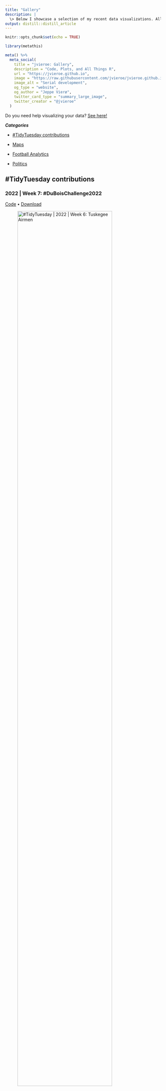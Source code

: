 ```yaml
---
title: "Gallery"
description: |
  \> Below I showcase a selection of my recent data visualizations. All of these are coded in the programming language <i class="fab fa-r-project"></i> using the `ggplot2` package.
output: distill::distill_article
---
```

  
```r
knitr::opts_chunk$set(echo = TRUE)
```

```r
library(metathis)

meta() %>%
  meta_social(
    title = "jvieroe: Gallery",
    description = "Code, Plots, and All Things R",
    url = "https://jvieroe.github.io",
    image = "https://raw.githubusercontent.com/jvieroe/jvieroe.github.io/main/images/sl_plot.png",
    image_alt = "Serial development",
    og_type = "website",
    og_author = "Jeppe Vierø",
    twitter_card_type = "summary_large_image",
    twitter_creator = "@jvieroe"
  )
```

<!-- * [xxx](#tidytuesday) -->
<!-- # TidyTuesday -->


Do you need help visualizing your data? [See here!](consulting.html)


***Categories***

* [#TidyTuesday contributions]

* [Maps]

* [Football Analytics]

* [Politics]


## #TidyTuesday contributions

### 2022 | Week 7: #DuBoisChallenge2022

<a href="https://github.com/jvieroe/TidyTuesday/blob/main/2022/week_07/code_dubois.R"> Code</a> • <a href="https://github.com/jvieroe/TidyTuesday/blob/main/2022/week_07/dubois.png"> Download </a>

![#TidyTuesday | 2022 | Week 6: Tuskegee Airmen](https://github.com/jvieroe/TidyTuesday/blob/main/2022/week_07/dubois.png?raw=true){width=85%}




### 2022 | Week 6: Tuskegee Airmen

<a href="https://github.com/jvieroe/TidyTuesday/blob/main/2022/week_06/code_airmen.R"> Code</a> • <a href="https://github.com/jvieroe/TidyTuesday/blob/main/2022/week_06/tuskegee_airmen.png"> Download </a>

![#TidyTuesday | 2022 | Week 6: Tuskegee Airmen](https://github.com/jvieroe/TidyTuesday/blob/main/2022/week_06/tuskegee_airmen.png?raw=true){width=85%}



### 2022 | Week 5: Dog breeds

<a href="https://github.com/jvieroe/TidyTuesday/blob/main/2022/week_05/code_dogs.R"> Code</a> • <a href="https://github.com/jvieroe/TidyTuesday/blob/main/2022/week_05/dogs.png"> Download </a>

![#TidyTuesday | 2022 | Week 5: Dog breeds](https://github.com/jvieroe/TidyTuesday/blob/main/2022/week_05/dogs.png?raw=true){width=85%}


### 2022 | Week 4: Board Games

<a href="https://github.com/jvieroe/TidyTuesday/blob/main/2022/week_04/code_boardgames.R"> Code</a> • <a href="https://github.com/jvieroe/TidyTuesday/blob/main/2022/week_04/boardgames.png"> Download </a>

![#TidyTuesday | 2022 | Week 4: Board games](https://github.com/jvieroe/TidyTuesday/blob/main/2022/week_04/boardgames.png?raw=true){width=85%}

### 2022 | Week 2: Bee Colony losses

<a href="https://github.com/jvieroe/TidyTuesday/blob/main/2022/week_02/code_bees.R"> Code</a> • <a href="https://github.com/jvieroe/TidyTuesday/blob/main/2022/week_02/bees.png"> Download </a>

![#TidyTuesday | 2022 | Week 2: Bee Colony losses](https://github.com/jvieroe/TidyTuesday/blob/main/2022/week_02/bees.png?raw=true){width=85%}


### 2022 | Week 1: Bring Your Own Data

<a href="https://github.com/jvieroe/TidyTuesday/blob/main/2022/week_01/code_ming.R"> Code</a> • <a href="https://github.com/jvieroe/TidyTuesday/blob/main/2022/week_01/ming.png"> Download </a>

![#TidyTuesday | 2022 | Week 1: Bring Your Own Data](https://github.com/jvieroe/TidyTuesday/blob/main/2022/week_01/ming.png?raw=true){width=85%}

<!-- [![#TidyTuesday | 2022 | Week 1: Bring Your Own Data](https://github.com/jvieroe/TidyTuesday/blob/main/2022/week_01/ming.png?raw=true){width=85%}](https://github.com/jvieroe/TidyTuesday/blob/main/2022/week_01/ming.png) -->



## Maps

#### The Black Death on the British Isles

<a href="https://github.com/jvieroe/dataviz/blob/main/2021/plague_british/code_plague_british.R"> Code</a> • <a href="https://github.com/jvieroe/dataviz/blob/main/2021/plague_british/plot.png"> Download </a>

![Humble Origins](https://github.com/jvieroe/dataviz/blob/main/2021/plague_british/plot.png?raw=true){width=85%}


#### Humble origins

<a href="https://github.com/jvieroe/dataviz/blob/main/2021/b-town/code_b-town.R"> Code</a> • <a href="https://github.com/jvieroe/dataviz/blob/main/2021/b-town/plot.png"> Download </a>

<!-- <img src="https://github.com/jvieroe/dataviz/blob/main/2021/b-town/plot.png?raw=true" alt="" width="100"> -->

<!-- ```{r, echo=FALSE, out.width="25%", fig.cap="A nice image."} -->
<!-- knitr::include_graphics("https://github.com/jvieroe/dataviz/blob/main/2021/b-town/plot.png?raw=true") -->
<!-- ``` -->

![Humble Origins](https://github.com/jvieroe/dataviz/blob/main/2021/b-town/plot.png?raw=true){width=85%}

## Football Analytics


#### LaLiga domination by Messi and Ronaldo

<a href="https://github.com/jvieroe/dataviz/blob/main/2021/messi_ronaldo/code_messi_ronaldo.R"> Code</a> • <a href="https://github.com/jvieroe/dataviz/blob/main/2021/messi_ronaldo/plot.png"> Download </a>

![LaLiga domination by Messi and Ronaldo](https://github.com/jvieroe/dataviz/blob/main/2021/messi_ronaldo/plot.png?raw=true){width=85%}


#### Cumulative Points in the Danish Superliga 2021/22

<a href="https://github.com/jvieroe/dataviz/blob/main/2021/superliga/code_superliga.R"> Code</a> • <a href="https://github.com/jvieroe/dataviz/blob/main/2021/superliga/plot.png"> Download </a>

![Cumulative Points in the Danish Superliga 2021/22](https://github.com/jvieroe/dataviz/blob/main/2021/superliga/plot.png?raw=true){width=85%}




## Politics



<br>
<br>



